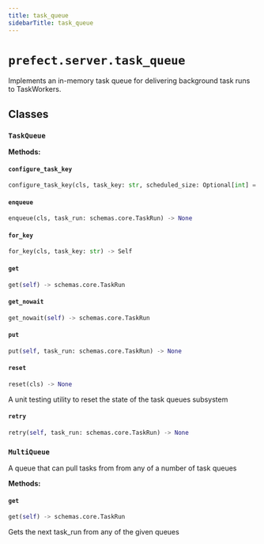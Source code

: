 ```yaml
---
title: task_queue
sidebarTitle: task_queue
---
```


# `prefect.server.task_queue`



Implements an in-memory task queue for delivering background task runs to TaskWorkers.


## Classes

### `TaskQueue` <sup><a href="https://github.com/prefecthq/prefect/blob/main/src/prefect/server/task_queue.py#L17" target="_blank"><Icon icon="github" style="width: 14px; height: 14px;" /></a></sup>

**Methods:**

#### `configure_task_key` <sup><a href="https://github.com/prefecthq/prefect/blob/main/src/prefect/server/task_queue.py#L36" target="_blank"><Icon icon="github" style="width: 14px; height: 14px;" /></a></sup>

```python
configure_task_key(cls, task_key: str, scheduled_size: Optional[int] = None, retry_size: Optional[int] = None) -> None
```

#### `enqueue` <sup><a href="https://github.com/prefecthq/prefect/blob/main/src/prefect/server/task_queue.py#L32" target="_blank"><Icon icon="github" style="width: 14px; height: 14px;" /></a></sup>

```python
enqueue(cls, task_run: schemas.core.TaskRun) -> None
```

#### `for_key` <sup><a href="https://github.com/prefecthq/prefect/blob/main/src/prefect/server/task_queue.py#L47" target="_blank"><Icon icon="github" style="width: 14px; height: 14px;" /></a></sup>

```python
for_key(cls, task_key: str) -> Self
```

#### `get` <sup><a href="https://github.com/prefecthq/prefect/blob/main/src/prefect/server/task_queue.py#L66" target="_blank"><Icon icon="github" style="width: 14px; height: 14px;" /></a></sup>

```python
get(self) -> schemas.core.TaskRun
```

#### `get_nowait` <sup><a href="https://github.com/prefecthq/prefect/blob/main/src/prefect/server/task_queue.py#L73" target="_blank"><Icon icon="github" style="width: 14px; height: 14px;" /></a></sup>

```python
get_nowait(self) -> schemas.core.TaskRun
```

#### `put` <sup><a href="https://github.com/prefecthq/prefect/blob/main/src/prefect/server/task_queue.py#L80" target="_blank"><Icon icon="github" style="width: 14px; height: 14px;" /></a></sup>

```python
put(self, task_run: schemas.core.TaskRun) -> None
```

#### `reset` <sup><a href="https://github.com/prefecthq/prefect/blob/main/src/prefect/server/task_queue.py#L56" target="_blank"><Icon icon="github" style="width: 14px; height: 14px;" /></a></sup>

```python
reset(cls) -> None
```

A unit testing utility to reset the state of the task queues subsystem


#### `retry` <sup><a href="https://github.com/prefecthq/prefect/blob/main/src/prefect/server/task_queue.py#L83" target="_blank"><Icon icon="github" style="width: 14px; height: 14px;" /></a></sup>

```python
retry(self, task_run: schemas.core.TaskRun) -> None
```

### `MultiQueue` <sup><a href="https://github.com/prefecthq/prefect/blob/main/src/prefect/server/task_queue.py#L87" target="_blank"><Icon icon="github" style="width: 14px; height: 14px;" /></a></sup>


A queue that can pull tasks from from any of a number of task queues


**Methods:**

#### `get` <sup><a href="https://github.com/prefecthq/prefect/blob/main/src/prefect/server/task_queue.py#L95" target="_blank"><Icon icon="github" style="width: 14px; height: 14px;" /></a></sup>

```python
get(self) -> schemas.core.TaskRun
```

Gets the next task_run from any of the given queues

